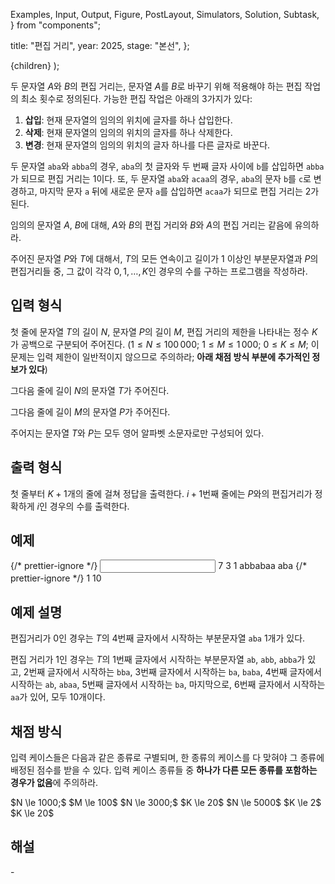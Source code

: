   Examples,
  Input,
  Output,
  Figure,
  PostLayout,
  Simulators,
  Solution,
  Subtask,
} from "components";

  title: "편집 거리",
  year: 2025,
  stage: "본선",
};

  <PostLayout meta={meta}>{children}</PostLayout>
);

두 문자열 $A$와 $B$의 편집 거리는,
문자열 $A$를 $B$로 바꾸기 위해 적용해야 하는
편집 작업의 최소 횟수로 정의된다.
가능한 편집 작업은 아래의 $3$가지가 있다:

1. **삽입**: 현재 문자열의 임의의 위치에 글자를 하나 삽입한다.
2. **삭제**: 현재 문자열의 임의의 위치의 글자를 하나 삭제한다.
3. **변경**: 현재 문자열의 임의의 위치의 글자 하나를 다른 글자로 바꾼다.

두 문자열 `aba`와 `abba`의 경우,
`aba`의 첫 글자와 두 번째 글자 사이에 `b`를 삽입하면
`abba`가 되므로 편집 거리는 $1$이다.
또, 두 문자열 `aba`와 `acaa`의 경우,
`aba`의 문자 `b`를 `c`로 변경하고,
마지막 문자 `a` 뒤에 새로운 문자 `a`를 삽입하면
`acaa`가 되므로 편집 거리는 $2$가 된다.

임의의 문자열 $A$, $B$에 대해,
$A$와 $B$의 편집 거리와 $B$와 $A$의 편집 거리는 같음에 유의하라.

주어진 문자열 $P$와 $T$에 대해서,
$T$의 모든 연속이고 길이가 $1$ 이상인 부분문자열과 $P$의 편집거리들 중,
그 값이 각각 $0, 1, \ldots, K$인 경우의 수를 구하는 프로그램을 작성하라.

## 입력 형식

첫 줄에 문자열 $T$의 길이 $N$, 문자열 $P$의 길이 $M$,
편집 거리의 제한을 나타내는 정수 $K$가 공백으로 구분되어 주어진다.
($1 \le N \le 100\,000;$
$1 \le M \le 1\,000;$
$0 \le K \le M$; 이 문제는 입력 제한이 일반적이지 않으므로 주의하라; **아래 채점 방식 부분에 추가적인 정보가 있다**)

그다음 줄에 길이 $N$의 문자열 $T$가 주어진다.

그다음 줄에 길이 $M$의 문자열 $P$가 주어진다.

주어지는 문자열 $T$와 $P$는 모두 영어 알파벳 소문자로만 구성되어 있다.

## 출력 형식

첫 줄부터 $K + 1$개의 줄에 걸쳐 정답을 출력한다.
$i + 1$번째 줄에는 $P$와의 편집거리가 정확하게 $i$인 경우의 수를 출력한다.


## 예제

<Examples>
  {/* prettier-ignore */}
  <Input>
7 3 1
abbabaa
aba
  </Input>
  {/* prettier-ignore */}
  <Output>
1
10
  </Output>
</Examples>

## 예제 설명

편집거리가 $0$인 경우는
$T$의 $4$번째 글자에서 시작하는 부분문자열 `aba` $1$개가 있다.

편집 거리가 $1$인 경우는
$T$의 $1$번째 글자에서 시작하는 부분문자열 `ab`, `abb`, `abba`가 있고,
$2$번째 글자에서 시작하는 `bba`,
$3$번째 글자에서 시작하는 `ba`, `baba`,
$4$번째 글자에서 시작하는 `ab`, `abaa`,
$5$번째 글자에서 시작하는 `ba`,
마지막으로, $6$번째 글자에서 시작하는 `aa`가 있어,
모두 $10$개이다.

## 채점 방식

입력 케이스들은 다음과 같은 종류로 구별되며, 한 종류의 케이스를 다 맞혀야 그 종류에 배정된 점수를 받을 수 있다. 입력 케이스 종류들 중 **하나가 다른 모든 종류를 포함하는 경우가 없음**에 
주의하라.

<Subtask index={1} score={8}>
  $N \le 1000;$ $M \le 100$
</Subtask>
<Subtask index={2} score={12}>
  $N \le 3000;$ $K \le 20$
</Subtask>
<Subtask index={3} score={35}>
  $N \le 5000$
</Subtask>
<Subtask index={4} score={11}>
  $K \le 2$
</Subtask>
<Subtask index={5} score={34}>
  $K \le 20$
</Subtask>

## 해설

<Solution>
-
</Solution>
